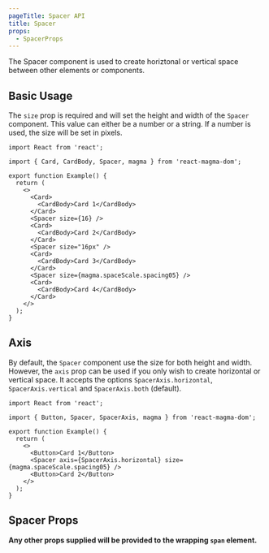 ```yaml
---
pageTitle: Spacer API
title: Spacer
props:
  - SpacerProps
---
```


<PageContent componentName="spacer" type="api">

<LeadParagraph>
  The Spacer component is used to create horiztonal or vertical space between
  other elements or components.
</LeadParagraph>

## Basic Usage

The `size` prop is required and will set the height and width of the `Spacer` component. This value can either be a number or a string. If a number is used, the size will be set in pixels.

```tsx
import React from 'react';

import { Card, CardBody, Spacer, magma } from 'react-magma-dom';

export function Example() {
  return (
    <>
      <Card>
        <CardBody>Card 1</CardBody>
      </Card>
      <Spacer size={16} />
      <Card>
        <CardBody>Card 2</CardBody>
      </Card>
      <Spacer size="16px" />
      <Card>
        <CardBody>Card 3</CardBody>
      </Card>
      <Spacer size={magma.spaceScale.spacing05} />
      <Card>
        <CardBody>Card 4</CardBody>
      </Card>
    </>
  );
}
```

## Axis

By default, the `Spacer` component use the size for both height and width. However, the `axis` prop can be used if you only wish to create horizontal or vertical space. It accepts the options `SpacerAxis.horizontal`, `SpacerAxis.vertical` and `SpacerAxis.both` (default).

```tsx
import React from 'react';

import { Button, Spacer, SpacerAxis, magma } from 'react-magma-dom';

export function Example() {
  return (
    <>
      <Button>Card 1</Button>
      <Spacer axis={SpacerAxis.horizontal} size={magma.spaceScale.spacing05} />
      <Button>Card 2</Button>
    </>
  );
}
```

## Spacer Props

**Any other props supplied will be provided to the wrapping `span` element.**

<SpacerProps />

</PageContent>
